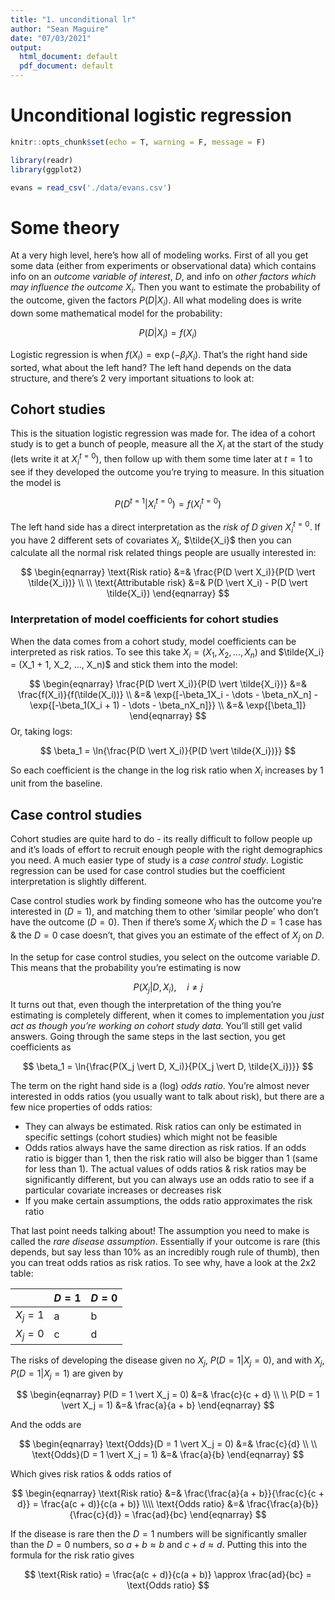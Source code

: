```yaml
---
title: "1. unconditional lr"
author: "Sean Maguire"
date: "07/03/2021"
output:
  html_document: default
  pdf_document: default
---
```


# Unconditional logistic regression

```r
knitr::opts_chunk$set(echo = T, warning = F, message = F)
```

```r
library(readr)
library(ggplot2)

evans = read_csv('./data/evans.csv')
```

# Some theory

At a very high level, here's how all of modeling works. First of all you get some data (either from experiments or observational data) which contains info on an *outcome variable of interest*, $D$, and info on *other factors which may influence the outcome* $X_i$. Then you want to estimate the probability of the outcome, given the factors $P(D \vert X_i)$. All what modeling does is write down some mathematical model for the probability:

$$
P(D | X_i) = f(X_i)
$$

Logistic regression is when $f(X_i) = \exp{(-\beta_iX_i)}$. That's the right hand side sorted, what about the left hand? The left hand depends on the data structure, and there's 2 very important situations to look at:

## Cohort studies

This is the situation logistic regression was made for. The idea of a cohort study is to get a bunch of people, measure all the $X_i$ at the start of the study (lets write it at $X_i^{t = 0}$), then follow up with them some time later at $t = 1$ to see if they developed the outcome you're trying to measure. In this situation the model is

$$
P(D^{t = 1} \vert X_i^{t= 0}) = f(X_i^{t = 0})
$$

The left hand side has a direct interpretation as the *risk of* $D$ *given* $X_i^{t= 0}$. If you have 2 different sets of covariates $X_i$, $\tilde{X_i}$ then you can calculate all the normal risk related things people are usually interested in:

$$
\begin{eqnarray}
\text{Risk ratio} &=& \frac{P(D \vert X_i)}{P(D \vert \tilde{X_i})} \\ \\
\text{Attributable risk} &=& P(D \vert X_i) - P(D \vert \tilde{X_i})
\end{eqnarray}
$$

### Interpretation of model coefficients for cohort studies

When the data comes from a cohort study, model coefficients can be interpreted as risk ratios. To see this take $X_i = (X_1, X_2, ..., X_n)$ and $\tilde{X_i} = (X_1 + 1, X_2, ..., X_n)$ and stick them into the model:

$$
\begin{eqnarray}
\frac{P(D \vert X_i)}{P(D \vert \tilde{X_i})} &=& \frac{f(X_i)}{f(\tilde(X_i))} \\
&=& \exp{[-\beta_1X_i - \dots - \beta_nX_n] - \exp{[-\beta_1(X_i + 1) - \dots - \beta_nX_n]}} \\
&=& \exp{[\beta_1]}
\end{eqnarray}
$$
Or, taking logs:

$$
\beta_1 = \ln{\frac{P(D \vert X_i)}{P(D \vert \tilde{X_i})}}
$$

So each coefficient is the change in the log risk ratio when $X_i$ increases by 1 unit from the baseline.

## Case control studies

Cohort studies are quite hard to do - its really difficult to follow people up and it's loads of effort to recruit enough people with the right demographics you need. A much easier type of study is a *case control study*. Logistic regression can be used for case control studies but the coefficient interpretation is slightly different.

Case control studies work by finding someone who has the outcome you're interested in ($D = 1$), and matching them to other 'similar people' who don't have the outcome ($D = 0$). Then if there's some $X_j$ which the $D = 1$ case has & the $D = 0$ case doesn't, that gives you an estimate of the effect of $X_j$ on $D$.

In the setup for case control studies, you select on the outcome variable $D$. This means that the probability you're estimating is now

$$
P(X_j | D, X_i), \quad i \neq j
$$
It turns out that, even though the interpretation of the thing you're estimating is completely different, when it comes to implementation you *just act as though you're working on cohort study data*. You'll still get valid answers. Going through the same steps in the last section, you get coefficients as

$$
\beta_1 = \ln{\frac{P(X_j \vert D, X_i)}{P(X_j \vert D, \tilde{X_i})}}
$$

The term on the right hand side is a (log) *odds ratio*. You're almost never interested in odds ratios (you usually want to talk about risk), but there are a few nice properties of odds ratios:

* They can always be estimated. Risk ratios can only be estimated in specific settings (cohort studies) which might not be feasible
* Odds ratios always have the same direction as risk ratios. If an odds ratio is bigger than 1, then the risk ratio will also be bigger than 1 (same for less than 1). The actual values of odds ratios & risk ratios may be significantly different, but you can always use an odds ratio to see if a particular covariate increases or decreases risk
* If you make certain assumptions, the odds ratio approximates the risk ratio

That last point needs talking about! The assumption you need to make is called the *rare disease assumption*. Essentially if your outcome is rare (this depends, but say less than 10% as an incredibly rough rule of thumb), then you can treat odds ratios as risk ratios. To see why, have a look at the 2x2 table:

| | $D = 1$ | $D = 0$ |
| --- | --- | --- |
| $X_j = 1$ | a | b |
| $X_j = 0$ | c | d |

The risks of developing the disease given no $X_j$, $P(D = 1 \vert X_j = 0)$, and with $X_j$, $P(D = 1 \vert X_j = 1)$ are given by

$$
\begin{eqnarray}
P(D = 1 \vert X_j = 0) &=& \frac{c}{c + d} \\ \\
P(D = 1 \vert X_j = 1) &=& \frac{a}{a + b}
\end{eqnarray}
$$

And the odds are

$$
\begin{eqnarray}
\text{Odds}(D = 1 \vert X_j = 0) &=& \frac{c}{d} \\ \\
\text{Odds}(D = 1 \vert X_j = 1) &=& \frac{a}{b}
\end{eqnarray}
$$

Which gives risk ratios & odds ratios of

$$
\begin{eqnarray}
\text{Risk ratio} &=& \frac{\frac{a}{a + b}}{\frac{c}{c + d}} = \frac{a(c + d)}{c(a + b)} \\\\
\text{Odds ratio} &=& \frac{\frac{a}{b}}{\frac{c}{d}} = \frac{ad}{bc}
\end{eqnarray}
$$

If the disease is rare then the $D = 1$ numbers will be significantly smaller than the $D = 0$ numbers, so $a + b \approx b$ and $c + d \approx d$. Putting this into the formula for the risk ratio gives

$$
\text{Risk ratio} = \frac{a(c + d)}{c(a + b)} \approx \frac{ad}{bc} = \text{Odds ratio}
$$